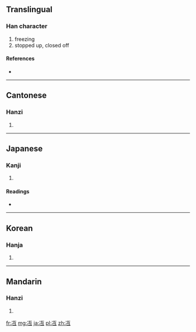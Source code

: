 {{also|沍}}
==Translingual==

===Han character===
{{Han char|rn=15|rad=冫|as=04|sn=6|four=3111<sub>7</sub>|canj=戈一一女一 (IMMVM)}}

# freezing
# stopped up, closed off

====References====
* {{Han ref|kx=0131.260|dkj=01613|dj=0294.160|hdz=10295.070|uh=51B1|ud=20913|bh=C9BC|bd=51644}}

----

==Cantonese==

===Hanzi===
{{yue-hanzi|jyut=|y=wu6}}

# {{defn|Cantonese|sort=冫04}}

----

==Japanese==

===Kanji===
{{ja-kanji|grade=|rs=冫04}}

# {{defn|Japanese|sort=冫04}}

====Readings====
* {{ja-readings|on=[[ご]] (go)|kun=[[こおる]] (kooru), [[ひえる]] (hieru), [[さえる]] (saeru)}}

----

==Korean==

===Hanja===
{{ko-hanja|hangeul=호|rv=ho|mr=ho}}

# {{defn|Korean|sort=冫04}}

----

==Mandarin==

===Hanzi===
{{cmn-hanzi|pin=[[hé]] ([[he2]]), [[hù]] ([[hu4]])|wg=ho<sup>2</sup>, hu<sup>4</sup>}}

# {{defn|Mandarin|sort=冫04}}

[[fr:冱]]
[[mg:冱]]
[[ja:冱]]
[[pl:冱]]
[[zh:冱]]